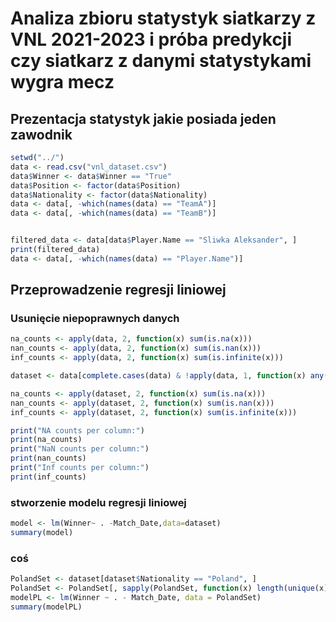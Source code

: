 # Analiza zbioru statystyk siatkarzy z VNL 2021-2023 i próba predykcji czy siatkarz z danymi statystykami wygra mecz

## Prezentacja statystyk jakie posiada jeden zawodnik

```r
setwd("../")
data <- read.csv("vnl_dataset.csv")
data$Winner <- data$Winner == "True"
data$Position <- factor(data$Position)
data$Nationality <- factor(data$Nationality)
data <- data[, -which(names(data) == "TeamA")]
data <- data[, -which(names(data) == "TeamB")]


filtered_data <- data[data$Player.Name == "Sliwka Aleksander", ]
print(filtered_data)
data <- data[, -which(names(data) == "Player.Name")]
```

## Przeprowadzenie regresji liniowej

### Usunięcie niepoprawnych danych

```r
na_counts <- apply(data, 2, function(x) sum(is.na(x)))
nan_counts <- apply(data, 2, function(x) sum(is.nan(x)))
inf_counts <- apply(data, 2, function(x) sum(is.infinite(x)))

dataset <- data[complete.cases(data) & !apply(data, 1, function(x) any(is.nan(x) | is.infinite(x))), ]

na_counts <- apply(dataset, 2, function(x) sum(is.na(x)))
nan_counts <- apply(dataset, 2, function(x) sum(is.nan(x)))
inf_counts <- apply(dataset, 2, function(x) sum(is.infinite(x)))

print("NA counts per column:")
print(na_counts)
print("NaN counts per column:")
print(nan_counts)
print("Inf counts per column:")
print(inf_counts)
```

### stworzenie modelu regresji liniowej

```r
model <- lm(Winner~ . -Match_Date,data=dataset)
summary(model)
```

### coś
```r
PolandSet <- dataset[dataset$Nationality == "Poland", ]
PolandSet <- PolandSet[, sapply(PolandSet, function(x) length(unique(x)) > 1)]
modelPL <- lm(Winner ~ . - Match_Date, data = PolandSet)
summary(modelPL)

```

